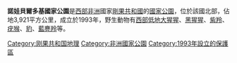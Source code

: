 {{Infobox Protected area
| name = 諾娃貝爾多基國家公園
| iucn_category = II
| photo = Loxodontacyclotis.jpg
| photo_caption = 
| location =  {{flag|Republic of the Congo}}
| nearest_city = 
| map=Republic of the Congo
| lat_NS =N
| lat_d =2
| lat_m =28
| lat_s =
| long_EW =E
| long_d =16
| long_m =27
| long_s =
| area = 3921.61平方公里
| established = 1993年
| visitation_num = 
| visitation_year = 
| governing_body = 
}}

'''諾娃貝爾多基國家公園'''是[[西部非洲|西部非洲]]國家[[剛果共和國|剛果共和國]]的[[國家公園|國家公園]]，位於該國北部，佔地3,921平方公里，成立於1993年，野生動物有[[西部低地大猩猩|西部低地大猩猩]]、[[黑猩猩|黑猩猩]]、[[紫羚|紫羚]]、[[疣猴屬|疣猴]]、[[豹|豹]]、[[藍麂羚|藍麂羚]]等。

[[Category:刚果共和国地理|Category:刚果共和国地理]]
[[Category:非洲國家公園|Category:非洲國家公園]]
[[Category:1993年設立的保護區|Category:1993年設立的保護區]]

{{RCongo-stub}}